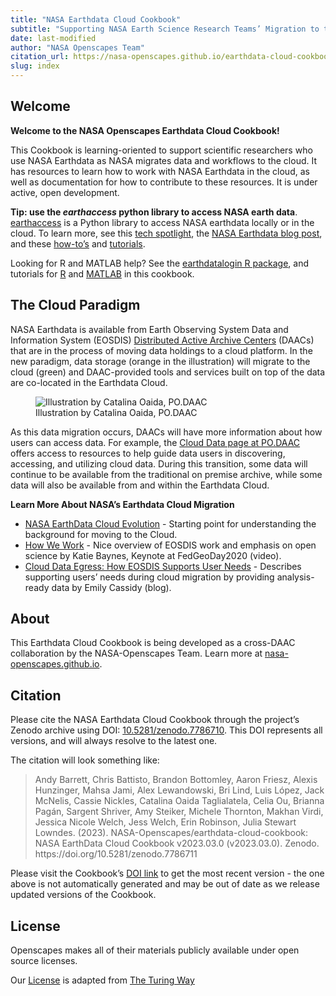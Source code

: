 ```yaml
---
title: "NASA Earthdata Cloud Cookbook"
subtitle: "Supporting NASA Earth Science Research Teams’ Migration to the Cloud" 
date: last-modified
author: "NASA Openscapes Team"
citation_url: https://nasa-openscapes.github.io/earthdata-cloud-cookbook/
slug: index
---
```


## Welcome

**Welcome to the NASA Openscapes Earthdata Cloud Cookbook!**

This Cookbook is learning-oriented to support scientific researchers who use NASA Earthdata as NASA migrates data and workflows to the cloud. It has resources to learn how to work with NASA Earthdata in the cloud, as well as documentation for how to contribute to these resources. It is under active, open development.

**Tip: use the _earthaccess_ python library to access NASA earth data**. [earthaccess](https://earthaccess.readthedocs.io/en/latest/) is a Python library to access NASA earthdata locally or in the cloud. To learn more, see this [tech spotlight](), the [NASA Earthdata blog post](https://www.earthdata.nasa.gov/learn/blog/earthaccess), and these [how-to's](how-tos/find-data/find-python.html) and [tutorials](tutorials/). 

Looking for R and MATLAB help? See the [earthdatalogin R package](https://boettiger-lab.github.io/earthdatalogin/), and tutorials for [R](how-tos/find-data/find-r.html) and [MATLAB](tutorials/matlab.qmd) in this cookbook.

## The Cloud Paradigm

NASA Earthdata is available from Earth Observing System Data and Information System (EOSDIS) [Distributed Active Archive Centers](https://earthdata.nasa.gov/eosdis/daacs) (DAACs) that are in the process of moving data holdings to a cloud platform. In the new paradigm, data storage (orange in the illustration) will migrate to the cloud (green) and DAAC-provided tools and services built on top of the data are co-located in the Earthdata Cloud.

![Illustration by Catalina Oaida, PO.DAAC](images/cloud-paradigm-earthdata-oaida.jpg)

As this data migration occurs, DAACs will have more information about how users can access data. For example, the [Cloud Data page at PO.DAAC](https://podaac.jpl.nasa.gov/cloud-datasets/about) offers access to resources to help guide data users in discovering, accessing, and utilizing cloud data. During this transition, some data will continue to be available from the traditional on premise archive, while some data will also be available from and within the Earthdata Cloud.

**Learn More About NASA's Earthdata Cloud Migration**

-   [NASA EarthData Cloud Evolution](https://earthdata.nasa.gov/eosdis/cloud-evolution) - Starting point for understanding the background for moving to the Cloud.
-   [How We Work](https://vimeo.com/434343794) - Nice overview of EOSDIS work and emphasis on open science by Katie Baynes, Keynote at FedGeoDay2020 (video).
-   [Cloud Data Egress: How EOSDIS Supports User Needs](https://earthdata.nasa.gov/learn/articles/cloud-data-egress) - Describes supporting users' needs during cloud migration by providing analysis-ready data by Emily Cassidy (blog).

## About

This Earthdata Cloud Cookbook is being developed as a cross-DAAC collaboration by the NASA-Openscapes Team. Learn more at [nasa-openscapes.github.io](https://nasa-openscapes.github.io).

## Citation

Please cite the NASA Earthdata Cloud Cookbook through the project’s Zenodo archive using DOI: [10.5281/zenodo.7786710](https://doi.org/10.5281/zenodo.7786710). This DOI represents all versions, and will always resolve to the latest one.

The citation will look something like:

> Andy Barrett, Chris Battisto, Brandon Bottomley, Aaron Friesz, Alexis Hunzinger, Mahsa Jami, Alex Lewandowski, Bri Lind, Luis López, Jack McNelis, Cassie Nickles, Catalina Oaida Taglialatela, Celia Ou, Brianna Pagán, Sargent Shriver, Amy Steiker, Michele Thornton, Makhan Virdi, Jessica Nicole Welch, Jess Welch, Erin Robinson, Julia Stewart Lowndes. (2023). NASA-Openscapes/earthdata-cloud-cookbook: NASA EarthData Cloud Cookbook v2023.03.0 (v2023.03.0). Zenodo. https://doi.org/10.5281/zenodo.7786711

Please visit the Cookbook's [DOI link](https://doi.org/10.5281/zenodo.7786710) to get the most recent version - the one above is not automatically generated and may be out of date as we release updated versions of the Cookbook. 

## License

Openscapes makes all of their materials publicly available under open source licenses.

Our [License](LICENSE.md) is adapted from [The Turing Way](https://github.com/alan-turing-institute/the-turing-way/blob/master/LICENSE.md)

